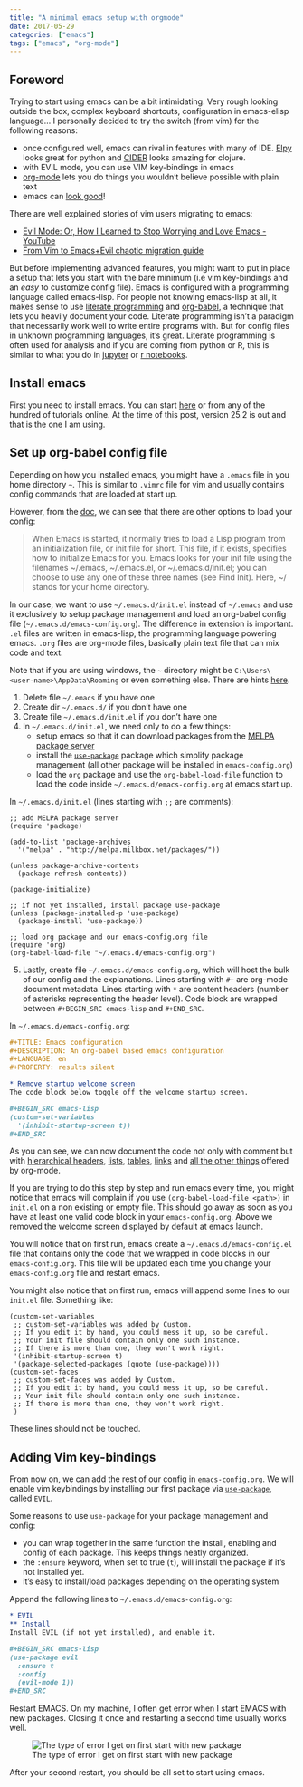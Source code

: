 ```yaml
---
title: "A minimal emacs setup with orgmode"
date: 2017-05-29
categories: ["emacs"]
tags: ["emacs", "org-mode"]
---
```

## Foreword
Trying to start using emacs can be a bit intimidating. Very rough looking outside the box, complex keyboard shortcuts, configuration in emacs-elisp language... I personally decided to try the switch (from vim) for the following reasons:

- once configured well, emacs can rival in features with many of IDE. [Elpy](https://elpy.readthedocs.io/) looks great for python and [CIDER](https://cider.readthedocs.io/) looks amazing for clojure.
- with EVIL mode, you can use VIM key-bindings in emacs
- [org-mode](http://orgmode.org/) lets you do things you wouldn't believe possible with plain text
- emacs can [look good](https://github.com/hlissner/.emacs.d)!

There are well explained stories of vim users migrating to emacs:

- [Evil Mode: Or, How I Learned to Stop Worrying and Love Emacs - YouTube](https://www.youtube.com/watch?v=JWD1Fpdd4Pc)
- [From Vim to Emacs+Evil chaotic migration guide](https://juanjoalvarez.net/es/detail/2014/sep/19/vim-emacsevil-chaotic-migration-guide/)

But before implementing advanced features, you might want to put in place a setup that lets you start with the bare minimum (i.e vim key-bindings and an *easy* to customize config file). Emacs is configured with a programming language called emacs-lisp. For people not knowing emacs-lisp at all, it makes sense to use [literate programming](https://en.wikipedia.org/wiki/Literate_programming) and [org-babel](http://orgmode.org/worg/org-contrib/babel/), a technique that lets you heavily document your code. Literate programming isn't a paradigm that necessarily work well to write entire programs with. But for config files in unknown programming languages, it's great. Literate programming is often used for analysis and if you are coming from python or R, this is similar to what you do in [jupyter](http://jupyter.org/) or [r notebooks](http://rmarkdown.rstudio.com/r_notebooks.html). 

## Install emacs

First you need to install emacs. You can start [here](https://www.gnu.org/software/emacs/) or from any of the hundred of tutorials online. At the time of this post, version 25.2 is out and that is the one I am using.

## Set up org-babel config file

Depending on how you installed emacs, you might have a `.emacs` file in you home directory `~`. This is similar to `.vimrc` file for vim and usually contains config commands that are loaded at start up.

However, from the [doc](https://www.gnu.org/software/emacs/manual/html_node/emacs/Init-File.html), we can see that there are other options to load your config:

> When Emacs is started, it normally tries to load a Lisp program from an initialization file, or init file for short. This file, if it exists, specifies how to initialize Emacs for you. Emacs looks for your init file using the filenames ~/.emacs, ~/.emacs.el, or ~/.emacs.d/init.el; you can choose to use any one of these three names (see Find Init). Here, ~/ stands for your home directory. 

In our case, we want to use `~/.emacs.d/init.el` instead of `~/.emacs` and use it exclusively to setup package management and load an org-babel config file (`~/.emacs.d/emacs-config.org`). The difference in extension is important. `.el` files are written in emacs-lisp, the programming language powering emacs. `.org` files are org-mode files, basically plain text file that can mix code and text.

Note that if you are using windows, the `~` directory might be `C:\Users\<user-name>\AppData\Roaming` or even something else. There are hints [here](https://www.gnu.org/software/emacs/manual/html_node/efaq-w32/Location-of-init-file.html).

1. Delete file `~/.emacs` if you have one
2. Create dir `~/.emacs.d/` if you don't have one
3. Create file `~/.emacs.d/init.el` if you don't have one
4. In `~/.emacs.d/init.el`, we need only to do a few things:
    - setup emacs so that it can download packages from the [MELPA package server](http://melpa.milkbox.net/)
    - install the [`use-package`](https://github.com/jwiegley/use-package) package which simplify package management (all other package will be installed in `emacs-config.org`)
    - load the `org` package and use the `org-babel-load-file` function to load the code inside `~/.emacs.d/emacs-config.org` at emacs start up.

In `~/.emacs.d/init.el` (lines starting with `;;` are comments):
```emacslisp
;; add MELPA package server
(require 'package)

(add-to-list 'package-archives 
  '("melpa" . "http://melpa.milkbox.net/packages/"))

(unless package-archive-contents
  (package-refresh-contents))

(package-initialize)

;; if not yet installed, install package use-package
(unless (package-installed-p 'use-package)
  (package-install 'use-package))

;; load org package and our emacs-config.org file
(require 'org)
(org-babel-load-file "~/.emacs.d/emacs-config.org") 
```

5. Lastly, create file `~/.emacs.d/emacs-config.org`, which will host the bulk of our config and the explanations. Lines starting with `#+` are org-mode document metadata. Lines starting with `*` are content headers (number of asterisks representing the header level). Code block are wrapped between  `#+BEGIN_SRC emacs-lisp` and `#+END_SRC`. 

In `~/.emacs.d/emacs-config.org`:

```orgmode
#+TITLE: Emacs configuration
#+DESCRIPTION: An org-babel based emacs configuration
#+LANGUAGE: en
#+PROPERTY: results silent

* Remove startup welcome screen
The code block below toggle off the welcome startup screen.

#+BEGIN_SRC emacs-lisp
(custom-set-variables
  '(inhibit-startup-screen t))
#+END_SRC
```

As you can see, we can now document the code not only with comment but with [hierarchical headers](http://orgmode.org/guide/Headlines.html#Headlines), [lists](http://orgmode.org/guide/Plain-lists.html#Plain-lists), [tables](http://orgmode.org/guide/Tables.html#Tables), [links](http://orgmode.org/guide/External-links.html#External-links) and [all the other things](http://orgmode.org/guide/) offered by org-mode.

If you are trying to do this step by step and run emacs every time, you might notice that emacs will complain if you use `(org-babel-load-file <path>)` in `init.el` on a non existing or empty file. This should go away as soon as you have at least one valid code block in your `emacs-config.org`. Above we removed the welcome screen displayed by default at emacs launch. 

You will notice that on first run, emacs create a `~/.emacs.d/emacs-config.el` file that contains only the code that we wrapped in code blocks in our `emacs-config.org`. This file will be updated each time you change your `emacs-config.org` file and restart emacs.

You might also notice that on first run, emacs will append some lines to our `init.el` file. Something like:

```emacslisp
(custom-set-variables
 ;; custom-set-variables was added by Custom.
 ;; If you edit it by hand, you could mess it up, so be careful.
 ;; Your init file should contain only one such instance.
 ;; If there is more than one, they won't work right.
 '(inhibit-startup-screen t)
 '(package-selected-packages (quote (use-package))))
(custom-set-faces
 ;; custom-set-faces was added by Custom.
 ;; If you edit it by hand, you could mess it up, so be careful.
 ;; Your init file should contain only one such instance.
 ;; If there is more than one, they won't work right.
 )
```

These lines should not be touched.

## Adding Vim key-bindings
From now on, we can add the rest of our config in `emacs-config.org`. We will enable vim keybindings by installing our first package via [`use-package`](https://github.com/jwiegley/use-package), called `EVIL`.

Some reasons to use `use-package` for your package management and config:

- you can wrap together in the same function the install, enabling and config of each package. This keeps things neatly organized.
- the `:ensure` keyword, when set to true (`t`), will install the package if it's not installed yet.
- it's easy to install/load packages depending on the operating system

Append the following lines to `~/.emacs.d/emacs-config.org`:

```orgmode
* EVIL
** Install
Install EVIL (if not yet installed), and enable it.

#+BEGIN_SRC emacs-lisp
(use-package evil
  :ensure t
  :config
  (evil-mode 1))
#+END_SRC
```

Restart EMACS. On my machine, I often get error when I start EMACS with new packages. Closing it once and restarting a second time usually works well.

![The type of error I get on first start with new package](/img/1705091-scrsh-emacs-error.png)

After your second restart, you should be all set to start using emacs.

